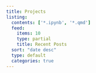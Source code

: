 ---
title: Projects
listing:
  contents: ['*.ipynb', '*.qmd']
  feed:
    items: 10
    type: partial
    title: Recent Posts
  sort: "date desc"
  type: default
  categories: true
---
